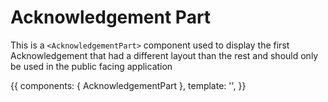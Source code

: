 <!-- AcknowledgementPart.stories.mdx -->


<Meta
  title="Components/acknowledgement-section/AcknowledgementInitial"
  component={AcknowledgementPart}
  decoratiors={[withKnobs]}
/>

# Acknowledgement Part

This is a `<AcknowledgementPart>` component used to display the first Acknowledgement that had a
different layout than the rest and should only be used in the public facing application

<Props of={AcknowledgementPart} />

<Canvas>
  <Story
    name="Primary"
    height="500px"
  >
    {{
      components: { AcknowledgementPart },
      template:
        '<AcknowledgementPart :handle-decline="() => {}" :handle-accept="() => {}" ' +
        ':text-body="test text"/>',
    }}
  </Story>
</Canvas>
